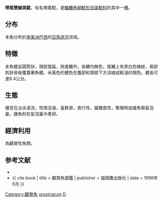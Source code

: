 {{Speciesbox
| name = 帶尾雙線美鯰
| image = Dianema urostriata.JPG
| status = NE
| genus = Dianema
| species = urostriatum
| authority = [[Miranda_Ribeiro|Miranda Ribeiro]], 1912
| synonyms = *''Decapogon urostriatum''<br /><small>Miranda Ribeiro, 1912</small>
}}

'''帶尾雙線美鯰'''，俗名帶尾鯰，是[[輻鰭魚綱|輻鰭魚綱]][[鯰形目|鯰形目]][[美鯰科|美鯰科]]的其中一[[種|種]]。

==分布==
本魚分布於[[南美洲|南美洲]][[巴西|巴西]]的[[亞馬遜河|亞馬遜河]]流域。

==特徵==
本魚體呈圓筒狀，頭部寬扁，除尾鰭外，各鰭均無色，尾鰭上有黑白色條紋，兩排刺狀骨板覆蓋著魚體。米黃色的體色在腹部和頭部下方消褪成較淺的顏色。體長可達8.4公分。

==生態==
棲息在淡水溪流，性情活潑，喜群游，夜行性，屬雜食性，繁殖時由雄魚築氣泡巢，雌魚則在氣泡巢中產卵。

==經濟利用==
為觀賞性魚類。

==参考文献==
{{refbegin}}
*{{FishBase_species|genus=Dianema|species=urostriatum|year=2011|month=12}}
*{{ cite book | title = 觀賞魚圖鑑 | publisher = 貓頭鷹出版社 | date = 1996年6月 }}
{{refend}}
{{Taxonbar|from=Q2143283}}

[[Category:觀賞魚|Category:觀賞魚]]
[[Category:雙線美鯰屬|urostriatum]]
[[Category:1912年描述的魚類|D]]